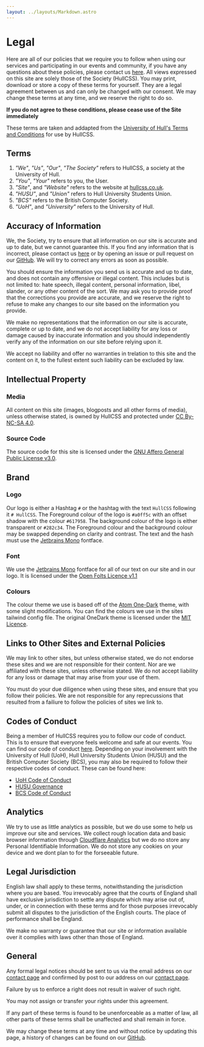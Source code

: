 ```yaml
---
layout: ../layouts/Markdown.astro
---
```


# Legal

Here are all of our policies that we require you to follow when using our services and participating in our events and community, 
if you have any questions about these policies, please contact us [here](/#contact).
All views expressed on this site are solely those of the Society (HullCSS).
You may print, download or store a copy of these terms for yourself. They are a legal agreement between us and can only be changed with our consent.
We may change these terms at any time, and we reserve the right to do so.

**If you do not agree to these conditions, please cease use of the Site immediately**

These terms are taken and addapted from the [University of Hull's Terms and Conditions](https://www.hull.ac.uk/Legal/Terms-and-conditions) for use by HullCSS.

## Terms

1. *"We"*, *"Us"*, *"Our"*, *"The Society"* refers to HullCSS, a society at the University of Hull.
2. *"You"*, *"Your"* refers to you, the User.
3. *"Site"*, and *"Website"* refers to the website at [hullcss.co.uk](https://hullcss.co.uk).
4. *"HUSU"*, and *"Union"* refers to Hull University Students Union.
5. *"BCS"* refers to the British Computer Society.
6. *"UoH"*, and *"University"* refers to the University of Hull.

## Accuracy of Information

We, the Society, try to ensure that all information on our site is accurate and up to date, but we cannot guarantee this.
If you find any information that is incorrect, please contact us [here](/#contact) or by opening an issue or pull request on our [GitHub](/links/github).
We will try to correct any errors as soon as possible.

You should ensure the information you send us is accurate and up to date, and does not contain any offensive or illegal content.
This includes but is not limited to: hate speech, illegal content, personal information, libel, slander, or any other content of the sort. 
We may ask you to provide proof that the corrections you provide are accurate, and we reserve the right to refuse to make any changes to our site based on the information you provide.

We make no representations that the information on our site is accurate, complete or up to date, and we do not accept liability for any loss or damage caused by inaccurate information 
and you should independently verify any of the information on our site before relying upon it.

We accept no liability and offer no warranties in trelation to this site and the content on it, to the fullest extent such liability can be excluded by law.

## Intellectual Property

### Media

All content on this site (images, blogposts and all other forms of media), unless otherwise stated, is owned by HullCSS and protected under [CC By-NC-SA 4.0](https://creativecommons.org/licenses/by-nc-sa/4.0/). 

### Source Code

The source code for this site is licensed under the [GNU Affero General Public License v3.0](https://www.gnu.org/licenses/agpl-3.0.html).

## Brand

### Logo

Our logo is either a Hashtag `#` or the hashtag with the text `HullCSS` following it `# HullCSS`. 
The Foreground colour of the logo is `#a0ff5c` with an offset shadow with the colour `#617958`. 
The background colour of the logo is either transparent or `#282c34`. 
The Foreground colour and the background colour may be swapped depending on clarity and contrast. 
The text and the hash must use the [Jetbrains Mono](https://github.com/JetBrains/JetBrainsMono) fontface. 

### Font

We use the [Jetbrains Mono](https://github.com/JetBrains/JetBrainsMono) fontface for all of our text on our site and in our logo.
It is licensed under the [Open Folts Licence v1.1](https://github.com/JetBrains/JetBrainsMono/blob/master/OFL.txt)

### Colours

The colour theme we use is based off of the [Atom One-Dark](https://github.com/atom/one-dark-ui) theme, with some slight modifications.
You can find the colours we use in the sites tailwind config file. 
The original OneDark theme is licensed under the [MIT Licence](https://github.com/atom/one-dark-ui/blob/master/LICENSE.md).

## Links to Other Sites and External Policies

We may link to other sites, but unless otherwise stated, we do not endorse these sites and we are not responsible for their content.
Nor are we affiliated with these sites, unless otherwise stated.
We do not accept liability for any loss or damage that may arise from your use of them.

You must do your due diligence when using these sites, and ensure that you follow their policies.
We are not responsible for any reprecussions that resulted from a failiure to follow the policies of sites we link to.

## Codes of Conduct

Being a member of HullCSS requires you to follow our code of conduct. This is to ensure that everyone feels welcome and safe at our events.
You can find our code of conduct [here](https://github.com/hullcss/conduct).
Depending on your involvement with the University of Hull (UoH), Hull University Students Union (HUSU) and the British Computer Society (BCS), you may also be required to follow their respective codes of conduct.
These can be found here:

- [UoH Code of Conduct](https://www.hull.ac.uk/Choose-Hull/Study-at-Hull/Student-life/Student-Handbook/Code-of-conduct)
- [HUSU Governance](https://hulluniunion.com/governance)
- [BCS Code of Conduct](https://www.bcs.org/membership/become-a-member/bcs-code-of-conduct/)

## Analytics

We try to use as little analytics as possible, but we do use some to help us improve our site and services.
We collect rough location data and basic browser information through [Cloudflare Analytics](https://www.cloudflare.com/web-analytics/) but we do no store any Personal Identifiable Information.
We do not store any cookies on your device and we dont plan to for the forseeable future.

## Legal Jurisdiction

English law shall apply to these terms, notwithstanding the jurisdiction where you are based.
You irrevocably agree that the courts of England shall have exclusive jurisdiction to settle any dispute which may arise out of, under, or in connection with these terms and for those purposes irrevocably submit all disputes to the jurisdiction of the English courts.
The place of performance shall be England.

We make no warranty or guarantee that our site or information available over it complies with laws other than those of England.

## General

Any formal legal notices should be sent to us via the email address on our [contact page](/#contact) and confirmed by post to our address on our [contact page](/#contact).

Failure by us to enforce a right does not result in waiver of such right.

You may not assign or transfer your rights under this agreement.

If any part of these terms is found to be unenforceable as a matter of law, all other parts of these terms shall be unaffected and shall remain in force.

We may change these terms at any time and without notice by updating this page, a history of changes can be found on our [GitHub](/links/github).
